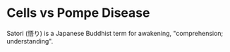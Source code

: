 # Cells vs Pompe Disease

Satori (悟り) is a Japanese Buddhist term for awakening, "comprehension; understanding".
